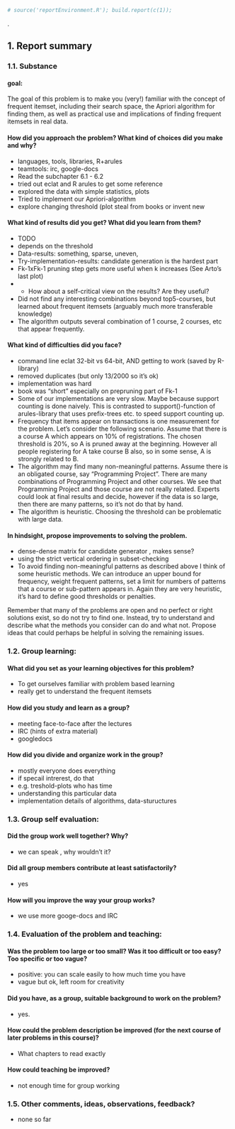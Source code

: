 ```r
# source('reportEnvironment.R'); build.report(c(1));
```
.  

1. Report summary
-------------------


### 1.1. Substance

#### goal:

The goal of this problem is to make you (very!) familiar with the concept of frequent itemset, including their search space, the Apriori algorithm for finding them, as well as practical use and implications of finding frequent itemsets in real data.


#### How did you approach the problem? What kind of choices did you make and why?
* languages, tools, libraries, R+arules
* teamtools: irc, google-docs
* Read the subchapter 6.1 - 6.2
* tried out eclat and R arules to get some reference
* explored the data with simple statistics, plots
* Tried to implement our Apriori-algorithm
* explore changing threshold (plot steal from books or invent new

#### What kind of results did you get? What did you learn from them?
* TODO
* depends on the threshold
* Data-results: something, sparse, uneven,
* Try-implementation-results: candidate generation is the hardest part
* Fk-1xFk-1 pruning step gets more useful when k increases (See Arto’s last plot)
* - How about a self-critical view on the results? Are they useful?
* Did not find any interesting combinations beyond top5-courses, but learned about frequent itemsets (arguably much more transferable knowledge)
* The algorithm outputs several combination of 1 course, 2 courses, etc that appear frequently.

#### What kind of difficulties did you face?
* command line eclat 32-bit vs 64-bit, AND getting to work (saved by R-library)
* removed duplicates (but only 13/2000 so it’s ok)
* implementation was hard
* book was “short” especially on prepruning part of Fk-1
* Some of our implementations are very slow. Maybe because support counting is done naively. This is contrasted to support()-function of arules-library that uses prefix-trees etc. to speed support counting up.
* Frequency that items appear on transactions is one measurement for the problem. Let’s consider the following scenario. Assume that there is a course A which appears on 10% of registrations. The chosen threshold is 20%, so A is pruned away at the beginning. However all people registering for A take course B also, so in some sense, A is strongly related to B.
* The algorithm may find many non-meaningful patterns. Assume there is an obligated course, say “Programming Project”. There are many combinations of Programming Project and other courses. We see that Programming Project and those course are not really related. Experts could look at final results and decide, however if the data is so large, then there are many patterns, so it’s not do that by hand.
* The algorithm is heuristic. Choosing the threshold can be problematic with large data.

#### In hindsight, propose improvements to solving the problem.
* dense-dense matrix for candidate generator , makes sense?
* using the strict vertical ordering in subset-checking
* To avoid finding non-meaningful patterns as described above I think of some heuristic methods. We can introduce an upper bound for frequency, weight frequent patterns, set a limit for numbers of patterns that a course or sub-pattern appears in. Again they are very heuristic, it’s hard to define good thresholds or penalties.

Remember that many of the problems are open and no perfect or right solutions exist, so do not try to find one. Instead, try to understand and describe what the methods you consider can do and what not. Propose ideas that could perhaps be helpful in solving the remaining issues.


### 1.2. Group learning:

#### What did you set as your learning objectives for this problem?
* To get ourselves familiar with problem based learning
* really get to understand the frequent itemsets

#### How did you study and learn as a group?
* meeting face-to-face after the lectures
* IRC (hints of extra material)
* googledocs

#### How did you divide and organize work in the group?
* mostly everyone does everything
* if specail intrerest, do that
* e.g. treshold-plots who has time
* understanding this particular data
* implementation details of algorithms, data-stuructures


### 1.3. Group self evaluation:

#### Did the group work well together? Why?
* we can speak , why wouldn’t it?

#### Did all group members contribute at least satisfactorily?
* yes

#### How will you improve the way your group works?
* we use more googe-docs and IRC

### 1.4. Evaluation of the problem and teaching:

#### Was the problem too large or too small? Was it too difficult or too easy? Too specific or too vague?
* positive: you can scale easily to how much time you have
* vague but ok, left room for creativity

#### Did you have, as a group, suitable background to work on the problem?
* yes.

#### How could the problem description be improved (for the next course of later problems in this course)?
* What chapters to read exactly

#### How could teaching be improved?
* not enough time for group working

### 1.5. Other comments, ideas, observations, feedback?

* none so far
